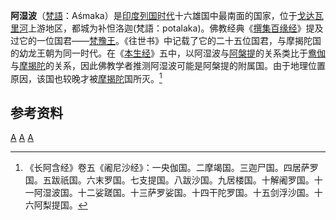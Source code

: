 '''阿湿波'''（[[梵語|梵語]]：Aśmaka）是[[印度列国时代|印度列国时代]]十六雄国中最南面的国家，位于[[戈达瓦里河|戈达瓦里河]]上游地区，都城为补怛洛迦(梵語：potalaka)。佛教经典《[[撰集百缘经|撰集百缘经]]》提及过它的一位国君——[[梵豫王|梵豫王]]。《往世书》中记载了它的二十五位国君，与摩揭陀国的幼龙王朝为同一时代。在《[[本生经|本生经]]》五中，以阿湿波与[[阿槃提|阿槃提]]的关系类比于[[鸯伽|鸯伽]]与[[摩揭陀|摩揭陀]]的关系，因此佛教学者推测阿湿波可能是阿槃提的附属国。由于地理位置原因，该国也较晚才被[[摩揭陀|摩揭陀]]国所灭。<ref>《长阿含经》卷五《阇尼沙经》：一央伽国。二摩竭国。三迦尸国。四居萨罗国。五跋祇国。六末罗国。七支提国。八跋沙国。九居楼国。十解阇罗国。十一阿湿波国。十二娑蹉国。十三萨罗娑国。十四干陀罗国。十五剑浮沙国。十六阿梨提国。</ref>

== 参考资料 ==
<references/>

{{印度列国时代}}
{{摩诃婆罗多中的王国}}

[[Category:印度帝国及王国|A]]
[[Category:佛教史地|A]]
[[Category:梵語詞彙|A]]
{{stub}}